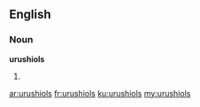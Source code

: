 ==English==

===Noun===
'''urushiols'''

# {{plural of|urushiol}}

[[ar:urushiols]]
[[fr:urushiols]]
[[ku:urushiols]]
[[my:urushiols]]